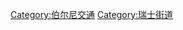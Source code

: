 {{Commons category|Streets in Bern}}

[[Category:伯尔尼交通|Category:伯尔尼交通]]
[[Category:瑞士街道|Category:瑞士街道]]